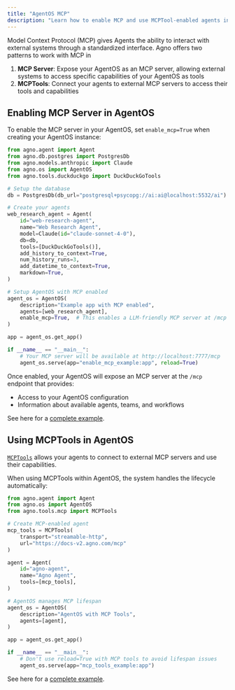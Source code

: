 ```yaml
---
title: "AgentOS MCP"
description: "Learn how to enable MCP and use MCPTool-enabled agents inside your AgentOS"
---
```


Model Context Protocol (MCP) gives Agents the ability to interact with external systems through a standardized interface. Agno offers two patterns to work with MCP in

1. **MCP Server**: Expose your AgentOS as an MCP server, allowing external systems to access specific capabilities of your AgentOS as tools
2. **MCPTools**: Connect your agents to external MCP servers to access their tools and capabilities

## Enabling MCP Server in AgentOS

To enable the MCP server in your AgentOS, set `enable_mcp=True` when creating your AgentOS instance:

```python enable_mcp_example.py
from agno.agent import Agent
from agno.db.postgres import PostgresDb
from agno.models.anthropic import Claude
from agno.os import AgentOS
from agno.tools.duckduckgo import DuckDuckGoTools

# Setup the database
db = PostgresDb(db_url="postgresql+psycopg://ai:ai@localhost:5532/ai")

# Create your agents
web_research_agent = Agent(
    id="web-research-agent",
    name="Web Research Agent",
    model=Claude(id="claude-sonnet-4-0"),
    db=db,
    tools=[DuckDuckGoTools()],
    add_history_to_context=True,
    num_history_runs=3,
    add_datetime_to_context=True,
    markdown=True,
)

# Setup AgentOS with MCP enabled
agent_os = AgentOS(
    description="Example app with MCP enabled",
    agents=[web_research_agent],
    enable_mcp=True,  # This enables a LLM-friendly MCP server at /mcp
)

app = agent_os.get_app()

if __name__ == "__main__":
    # Your MCP server will be available at http://localhost:7777/mcp
    agent_os.serve(app="enable_mcp_example:app", reload=True)
```

Once enabled, your AgentOS will expose an MCP server at the `/mcp` endpoint that provides:
- Access to your AgentOS configuration
- Information about available agents, teams, and workflows

See here for a [complete example](/examples/agent_os/mcp/enable_mcp_example).

## Using MCPTools in AgentOS

[`MCPTools`](/concepts/tools/mcp) allows your agents to connect to external MCP servers and use their capabilities. 

When using MCPTools within AgentOS, the system handles the lifecycle automatically:

```python mcp_tools_example.py
from agno.agent import Agent
from agno.os import AgentOS
from agno.tools.mcp import MCPTools

# Create MCP-enabled agent
mcp_tools = MCPTools(
    transport="streamable-http", 
    url="https://docs-v2.agno.com/mcp"
)

agent = Agent(
    id="agno-agent",
    name="Agno Agent",
    tools=[mcp_tools],
)

# AgentOS manages MCP lifespan
agent_os = AgentOS(
    description="AgentOS with MCP Tools",
    agents=[agent],
)

app = agent_os.get_app()

if __name__ == "__main__":
    # Don't use reload=True with MCP tools to avoid lifespan issues
    agent_os.serve(app="mcp_tools_example:app")
```

See here for a [complete example](/examples/agent_os/mcp/mcp_tools_example).
